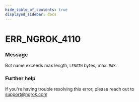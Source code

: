 ```yaml
---
hide_table_of_contents: true
displayed_sidebar: docs
---
```



# ERR_NGROK_4110

### Message
Bot name exceeds max length, `LENGTH` bytes, max: `MAX`.

<ErrorDetails error='err_ngrok_4110' />


### Further help
If you're having trouble resolving this error, please reach out to [support@ngrok.com](mailto:support@ngrok.com?subject=Help%20with%20ERR_NGROK_4110)

